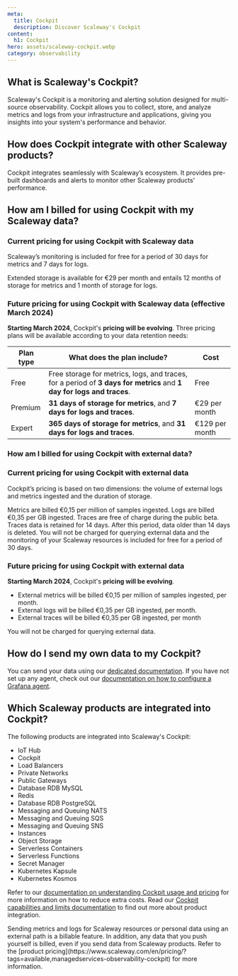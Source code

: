 ```yaml
---
meta:
  title: Cockpit
  description: Discover Scaleway's Cockpit
content:
  h1: Cockpit
hero: assets/scaleway-cockpit.webp
category: observability
---
```


## What is Scaleway's Cockpit?

Scaleway's Cockpit is a monitoring and alerting solution designed for multi-source observability. Cockpit allows you to collect, store, and analyze metrics and logs from your infrastructure and applications, giving you insights into your system's performance and behavior.

## How does Cockpit integrate with other Scaleway products?

Cockpit integrates seamlessly with Scaleway’s ecosystem. It provides pre-built dashboards and alerts to monitor other Scaleway products' performance.

## How am I billed for using Cockpit with my Scaleway data?

### Current pricing for using Cockpit with Scaleway data

Scaleway’s monitoring is included for free for a period of 30 days for metrics and 7 days for logs.

Extended storage is available for €29 per month and entails 12 months of storage for metrics and 1 month of storage for logs.

### Future pricing for using Cockpit with Scaleway data (effective March 2024)

**Starting March 2024**, Cockpit's **pricing will be evolving**. Three pricing plans will be available according to your data retention needs:

| Plan type | What does the plan include?                                                                                           | Cost           |
|-----------|-----------------------------------------------------------------------------------------------------------------------|----------------|
| Free      | Free storage for metrics, logs, and traces, for a period of **3 days for metrics** and **1 day for logs and traces**. | Free           |
| Premium   | **31 days of storage for metrics**, and **7 days for logs and traces**.                                               | €29 per month  |
| Expert    | **365 days of storage for metrics**, and **31 days for logs and traces**.                                             | €129 per month |


### How am I billed for using Cockpit with external data?

### Current pricing for using Cockpit with external data

Cockpit’s pricing is based on two dimensions: the volume of external logs and metrics ingested and the duration of storage.

Metrics are billed €0,15 per million of samples ingested.
Logs are billed €0,35 per GB ingested.
Traces are free of charge during the public beta. Traces data is retained for 14 days. After this period, data older than 14 days is deleted.
You will not be charged for querying external data and the monitoring of your Scaleway resources is included for free for a period of 30 days.

### Future pricing for using Cockpit with external data

**Starting March 2024**, Cockpit's **pricing will be evolving**.

- External metrics will be billed €0,15 per million of samples ingested, per month.
- External logs will be billed €0,35 per GB ingested, per month.
- External traces will be billed €0,35 per GB ingested, per month

You will not be charged for querying external data.

## How do I send my own data to my Cockpit?

You can send your data using our [dedicated documentation](/observability/cockpit/how-to/send-metrics-logs-to-cockpit/).
If you have not set up any agent, check out our [documentation on how to configure a Grafana agent](/observability/cockpit/api-cli/configuring-grafana-agent/).

## Which Scaleway products are integrated into Cockpit?

The following products are integrated into Scaleway's Cockpit:

 - IoT Hub
 - Cockpit
 - Load Balancers
 - Private Networks
 - Public Gateways
 - Database RDB MySQL
 - Redis
 - Database RDB PostgreSQL
 - Messaging and Queuing NATS
 - Messaging and Queuing SQS
 - Messaging and Queuing SNS
 - Instances
 - Object Storage
 - Serverless Containers
 - Serverless Functions
 - Secret Manager
 - Kubernetes Kapsule
 - Kubernetes Kosmos

Refer to our [documentation on understanding Cockpit usage and pricing](/observability/cockpit/reference-content/understanding-cockpit-usage/) for more information on how to reduce extra costs.
Read our [Cockpit capabilities and limits documentation](/observability/cockpit/reference-content/cockpit-limitations/#product-integration-into-cockpit) to find out more about product integration.

<Message type="important">
 Sending metrics and logs for Scaleway resources or personal data using an external path is a billable feature. In addition, any data that you push yourself is billed, even if you send data from Scaleway products. Refer to the [product pricing](https://www.scaleway.com/en/pricing/?tags=available,managedservices-observability-cockpit) for more information.
</Message>